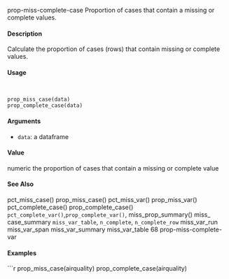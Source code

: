 

prop-miss-complete-case
Proportion of cases that contain a missing or complete values.

####  Description 

Calculate the proportion of cases (rows) that contain missing or complete values.

####  Usage 
<pre><code>

prop_miss_case(data)
prop_complete_case(data)
</code></pre>
#### Arguments 

* ``data``:  a dataframe

#### Value 

numeric the proportion of cases that contain a missing or complete value

#### See Also 

pct_miss_case() prop_miss_case() pct_miss_var() prop_miss_var() pct_complete_case()
prop_complete_case() ``pct_complete_var()``,``prop_complete_var()``, miss_prop_summary() miss_
case_summary ``miss_var_table``, ``n_complete``, ``n_complete_row`` miss_var_run miss_var_span
miss_var_summary miss_var_table
68 prop-miss-complete-var

#### Examples 
```r

prop_miss_case(airquality)
prop_complete_case(airquality)
